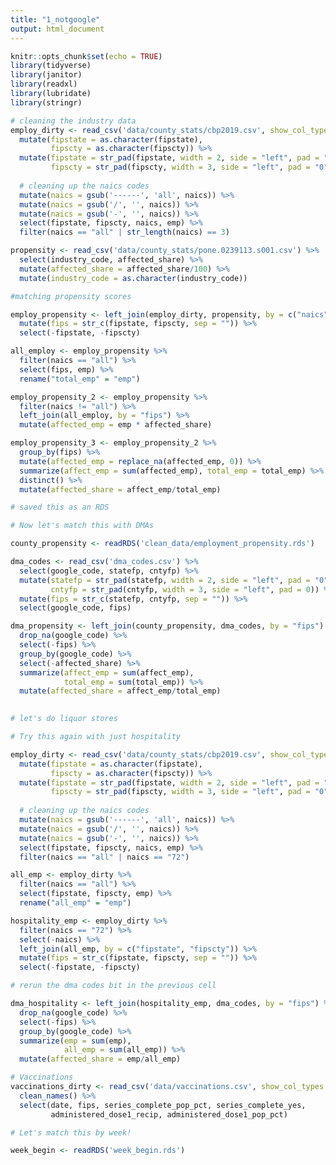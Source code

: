 ```yaml
---
title: "1_notgoogle"
output: html_document
---
```


```r
knitr::opts_chunk$set(echo = TRUE)
library(tidyverse)
library(janitor)
library(readxl)
library(lubridate)
library(stringr)
```

```r
# cleaning the industry data
employ_dirty <- read_csv('data/county_stats/cbp2019.csv', show_col_types = FALSE) %>%
  mutate(fipstate = as.character(fipstate),
         fipscty = as.character(fipscty)) %>%
  mutate(fipstate = str_pad(fipstate, width = 2, side = "left", pad = "0"),
         fipscty = str_pad(fipscty, width = 3, side = "left", pad = "0")) %>%
  
  # cleaning up the naics codes
  mutate(naics = gsub('------', 'all', naics)) %>%
  mutate(naics = gsub('/', '', naics)) %>%
  mutate(naics = gsub('-', '', naics)) %>%
  select(fipstate, fipscty, naics, emp) %>%
  filter(naics == "all" | str_length(naics) == 3)

propensity <- read_csv('data/county_stats/pone.0239113.s001.csv') %>%
  select(industry_code, affected_share) %>%
  mutate(affected_share = affected_share/100) %>%
  mutate(industry_code = as.character(industry_code))

#matching propensity scores

employ_propensity <- left_join(employ_dirty, propensity, by = c("naics" = "industry_code")) %>%
  mutate(fips = str_c(fipstate, fipscty, sep = "")) %>%
  select(-fipstate, -fipscty) 

all_employ <- employ_propensity %>%
  filter(naics == "all") %>%
  select(fips, emp) %>%
  rename("total_emp" = "emp")

employ_propensity_2 <- employ_propensity %>%
  filter(naics != "all") %>%
  left_join(all_employ, by = "fips") %>%
  mutate(affected_emp = emp * affected_share)

employ_propensity_3 <- employ_propensity_2 %>%
  group_by(fips) %>%
  mutate(affected_emp = replace_na(affected_emp, 0)) %>%
  summarize(affect_emp = sum(affected_emp), total_emp = total_emp) %>%
  distinct() %>%
  mutate(affected_share = affect_emp/total_emp)

# saved this as an RDS

# Now let's match this with DMAs

county_propensity <- readRDS('clean_data/employment_propensity.rds')

dma_codes <- read_csv('dma_codes.csv') %>%
  select(google_code, statefp, cntyfp) %>%
  mutate(statefp = str_pad(statefp, width = 2, side = "left", pad = "0"),
         cntyfp = str_pad(cntyfp, width = 3, side = "left", pad = 0)) %>%
  mutate(fips = str_c(statefp, cntyfp, sep = "")) %>%
  select(google_code, fips)

dma_propensity <- left_join(county_propensity, dma_codes, by = "fips") %>%
  drop_na(google_code) %>%
  select(-fips) %>%
  group_by(google_code) %>%
  select(-affected_share) %>%
  summarize(affect_emp = sum(affect_emp),
            total_emp = sum(total_emp)) %>%
  mutate(affected_share = affect_emp/total_emp)
  


```
```r
# let's do liquor stores


```

```r
# Try this again with just hospitality

employ_dirty <- read_csv('data/county_stats/cbp2019.csv', show_col_types = FALSE) %>%
  mutate(fipstate = as.character(fipstate),
         fipscty = as.character(fipscty)) %>%
  mutate(fipstate = str_pad(fipstate, width = 2, side = "left", pad = "0"),
         fipscty = str_pad(fipscty, width = 3, side = "left", pad = "0")) %>%
  
  # cleaning up the naics codes
  mutate(naics = gsub('------', 'all', naics)) %>%
  mutate(naics = gsub('/', '', naics)) %>%
  mutate(naics = gsub('-', '', naics)) %>%
  select(fipstate, fipscty, naics, emp) %>%
  filter(naics == "all" | naics == "72")

all_emp <- employ_dirty %>%
  filter(naics == "all") %>%
  select(fipstate, fipscty, emp) %>%
  rename("all_emp" = "emp")

hospitality_emp <- employ_dirty %>%
  filter(naics == "72") %>%
  select(-naics) %>%
  left_join(all_emp, by = c("fipstate", "fipscty")) %>%
  mutate(fips = str_c(fipstate, fipscty, sep = "")) %>%
  select(-fipstate, -fipscty)

# rerun the dma codes bit in the previous cell

dma_hospitality <- left_join(hospitality_emp, dma_codes, by = "fips") %>%
  drop_na(google_code) %>%
  select(-fips) %>%
  group_by(google_code) %>%
  summarize(emp = sum(emp),
            all_emp = sum(all_emp)) %>%
  mutate(affected_share = emp/all_emp)
```


```r
# Vaccinations
vaccinations_dirty <- read_csv('data/vaccinations.csv', show_col_types = FALSE) %>%
  clean_names() %>%
  select(date, fips, series_complete_pop_pct, series_complete_yes,
         administered_dose1_recip, administered_dose1_pop_pct)

# Let's match this by week!

week_begin <- readRDS('week_begin.rds')
```

